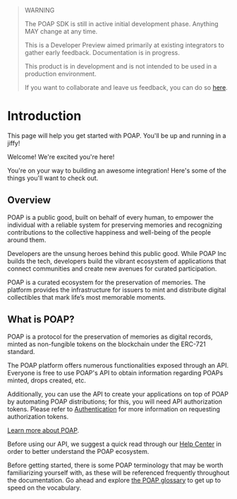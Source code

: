 > WARNING
>
> The POAP SDK is still in active initial development phase. Anything MAY change at any time.
>
> This is a Developer Preview aimed primarily at existing integrators to gather early feedback.
> Documentation is in progress.
>
> This product is in development and is not intended to be used in a production environment.
>
> If you want to collaborate and leave us feedback, you can do so [here](https://github.com/poap-xyz/poap.js/discussions/19).

# Introduction
 
This page will help you get started with POAP. You'll be up and running in a jiffy!

Welcome! We're excited you're here!

You're on your way to building an awesome integration! Here's some of the things you'll want to check out.

## Overview

POAP is a public good, built on behalf of every human, to empower the individual with a reliable system for preserving memories and recognizing contributions to the collective happiness and well-being of the people around them.

Developers are the unsung heroes behind this public good. While POAP Inc builds the tech, developers build the vibrant ecosystem of applications that connect communities and create new avenues for curated participation.

POAP is a curated ecosystem for the preservation of memories. The platform provides the infrastructure for issuers to mint and distribute digital collectibles that mark life’s most memorable moments.

## What is POAP?

POAP is a protocol for the preservation of memories as digital records, minted as non-fungible tokens on the blockchain under the ERC-721 standard.

The POAP platform offers numerous functionalities exposed through an API. Everyone is free to use POAP's API to obtain information regarding POAPs minted, drops created, etc. 

Additionally, you can use the API to create your applications on top of POAP by automating POAP distributions; for this, you will need API authorization tokens. Please refer to [Authentication](https://documentation.poap.tech/docs/authentication) for more information on requesting authorization tokens.

[Learn more about POAP](https://poap.zendesk.com/hc/en-us/articles/9494654007437-What-Is-POAP-).

Before using our API, we suggest a quick read through our [Help Center](https://poap.zendesk.com/hc/en-us) in order to better understand the POAP ecosystem.

Before getting started, there is some POAP terminology that may be worth familiarizing yourself with, as these will be referenced frequently throughout the documentation. Go ahead and explore [the POAP glossary](https://poap.zendesk.com/hc/en-us/articles/10477884588429-The-POAP-Glossary) to get up to speed on the vocabulary.
